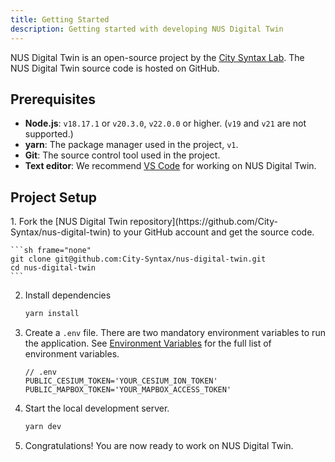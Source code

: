 ```yaml
---
title: Getting Started
description: Getting started with developing NUS Digital Twin
---
```



NUS Digital Twin is an open-source project by the [City Syntax Lab](https://citysyntax.io). The NUS Digital Twin source code is hosted on GitHub.

## Prerequisites

- **Node.js**: `v18.17.1` or `v20.3.0`, `v22.0.0` or higher. (`v19` and `v21` are not supported.)
- **yarn**: The package manager used in the project, `v1`.
- **Git**: The source control tool used in the project.
- **Text editor**: We recommend [VS Code](https://code.visualstudio.com/) for working on NUS Digital Twin.

## Project Setup

<Steps>
1. Fork the [NUS Digital Twin repository](https://github.com/City-Syntax/nus-digital-twin) to your GitHub account and get the source code.

    ```sh frame="none"
    git clone git@github.com:City-Syntax/nus-digital-twin.git
    cd nus-digital-twin
    ```

2. Install dependencies

   ```sh frame="none"
   yarn install
   ```

3. Create a `.env` file. There are two mandatory environment variables to run the application. See [Environment Variables](/dev-guide/environment-variables) for the full list of environment variables.

   ```
   // .env
   PUBLIC_CESIUM_TOKEN='YOUR_CESIUM_ION_TOKEN'
   PUBLIC_MAPBOX_TOKEN='YOUR_MAPBOX_ACCESS_TOKEN'
   ```

4. Start the local development server.

   ```sh frame="none"
   yarn dev
   ```

5. Congratulations! You are now ready to work on NUS Digital Twin.

</Steps>
